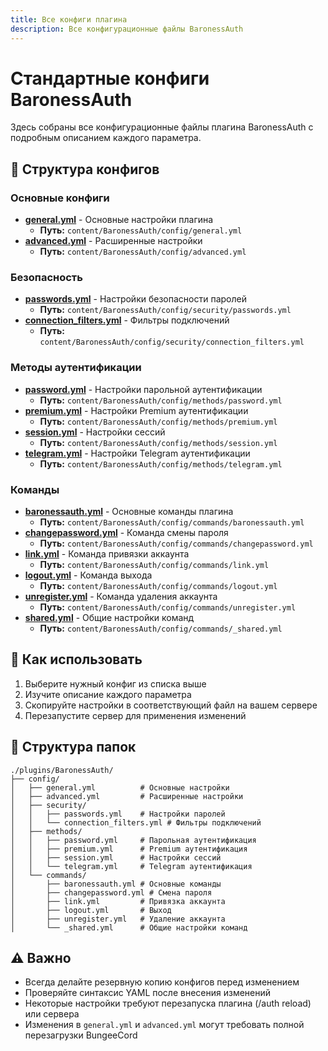 ```yaml
---
title: Все конфиги плагина
description: Все конфигурационные файлы BaronessAuth
---
```


# Стандартные конфиги BaronessAuth

Здесь собраны все конфигурационные файлы плагина BaronessAuth с подробным описанием каждого параметра.

## 📁 Структура конфигов

### Основные конфиги
- **[general.yml](./standard-configs/general)** - Основные настройки плагина
  - **Путь:** `content/BaronessAuth/config/general.yml`
- **[advanced.yml](./standard-configs/advanced)** - Расширенные настройки
  - **Путь:** `content/BaronessAuth/config/advanced.yml`

### Безопасность
- **[passwords.yml](./standard-configs/passwords)** - Настройки безопасности паролей
  - **Путь:** `content/BaronessAuth/config/security/passwords.yml`
- **[connection_filters.yml](./standard-configs/connection-filters)** - Фильтры подключений
  - **Путь:** `content/BaronessAuth/config/security/connection_filters.yml`

### Методы аутентификации
- **[password.yml](./standard-configs/password-method)** - Настройки парольной аутентификации
  - **Путь:** `content/BaronessAuth/config/methods/password.yml`
- **[premium.yml](./standard-configs/premium)** - Настройки Premium аутентификации
  - **Путь:** `content/BaronessAuth/config/methods/premium.yml`
- **[session.yml](./standard-configs/session)** - Настройки сессий
  - **Путь:** `content/BaronessAuth/config/methods/session.yml`
- **[telegram.yml](./standard-configs/telegram)** - Настройки Telegram аутентификации
  - **Путь:** `content/BaronessAuth/config/methods/telegram.yml`

### Команды
- **[baronessauth.yml](./standard-configs/baronessauth-command)** - Основные команды плагина
  - **Путь:** `content/BaronessAuth/config/commands/baronessauth.yml`
- **[changepassword.yml](./standard-configs/changepassword)** - Команда смены пароля
  - **Путь:** `content/BaronessAuth/config/commands/changepassword.yml`
- **[link.yml](./standard-configs/link)** - Команда привязки аккаунта
  - **Путь:** `content/BaronessAuth/config/commands/link.yml`
- **[logout.yml](./standard-configs/logout)** - Команда выхода
  - **Путь:** `content/BaronessAuth/config/commands/logout.yml`
- **[unregister.yml](./standard-configs/unregister)** - Команда удаления аккаунта
  - **Путь:** `content/BaronessAuth/config/commands/unregister.yml`
- **[shared.yml](./standard-configs/shared-commands)** - Общие настройки команд
  - **Путь:** `content/BaronessAuth/config/commands/_shared.yml`

## 🔧 Как использовать

1. Выберите нужный конфиг из списка выше
2. Изучите описание каждого параметра
3. Скопируйте настройки в соответствующий файл на вашем сервере
4. Перезапустите сервер для применения изменений

## 📂 Структура папок

```
./plugins/BaronessAuth/
├── config/
│   ├── general.yml          # Основные настройки
│   ├── advanced.yml         # Расширенные настройки
│   ├── security/
│   │   ├── passwords.yml    # Настройки паролей
│   │   └── connection_filters.yml # Фильтры подключений
│   ├── methods/
│   │   ├── password.yml     # Парольная аутентификация
│   │   ├── premium.yml      # Premium аутентификация
│   │   ├── session.yml      # Настройки сессий
│   │   └── telegram.yml     # Telegram аутентификация
│   └── commands/
│       ├── baronessauth.yml # Основные команды
│       ├── changepassword.yml # Смена пароля
│       ├── link.yml         # Привязка аккаунта
│       ├── logout.yml       # Выход
│       ├── unregister.yml   # Удаление аккаунта
│       └── _shared.yml      # Общие настройки команд
```

## ⚠️ Важно

- Всегда делайте резервную копию конфигов перед изменением
- Проверяйте синтаксис YAML после внесения изменений
- Некоторые настройки требуют перезапуска плагина (/auth reload) или сервера
- Изменения в `general.yml` и `advanced.yml` могут требовать полной перезагрузки BungeeCord 
